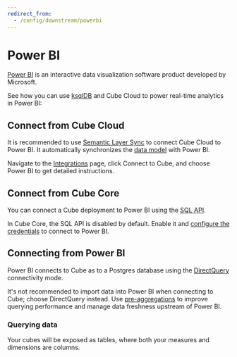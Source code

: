 ```yaml
---
redirect_from:
  - /config/downstream/powerbi
---
```


# Power BI

[Power BI](https://www.microsoft.com/en-gb/power-platform/products/power-bi/)
is an interactive data visualization software product developed by Microsoft.

See how you can use [ksqlDB][ref-ksqldb] and Cube Cloud to power real-time
analytics in Power BI:

<YouTubeVideo url="https://www.youtube.com/embed/RD_HZ7xE8G0" />

## Connect from Cube Cloud

It is recommended to use [Semantic Layer Sync][ref-sls] to connect Cube Cloud to
Power BI. It automatically synchronizes the [data model][ref-data-model] with Power BI.

Navigate to the [Integrations](/product/workspace/integrations#connect-specific-tools)
page, click <Btn>Connect to Cube</Btn>, and choose <Btn>Power BI</Btn> to get
detailed instructions.

## Connect from Cube Core

You can connect a Cube deployment to Power BI using the [SQL API][ref-sql-api].

In Cube Core, the SQL API is disabled by default. Enable it and [configure
the credentials](/product/apis-integrations/sql-api#configuration) to
connect to Power BI.

## Connecting from Power BI

Power BI connects to Cube as to a Postgres database using the
[DirectQuery][link-powerbi-directquery] connectivity mode.

<InfoBox>

It's not recommended to import data into Power BI when connecting to Cube;
choose DirectQuery instead. Use [pre-aggregations][ref-pre-aggs] to improve
querying performance and manage data freshness upstream of Power BI.

</InfoBox>

### Querying data

Your cubes will be exposed as tables, where both your measures and dimensions
are columns.

[ref-getting-started]: /product/getting-started/cloud
[ref-sql-api]: /product/apis-integrations/sql-api
[ref-pre-aggs]: /product/caching/using-pre-aggregations
[ref-sls]: /product/apis-integrations/semantic-layer-sync
[ref-data-model]: /product/data-modeling/overview
[ref-ksqldb]: /product/configuration/data-sources/ksqldb
[link-powerbi-directquery]: https://learn.microsoft.com/en-us/power-bi/connect-data/desktop-use-directquery